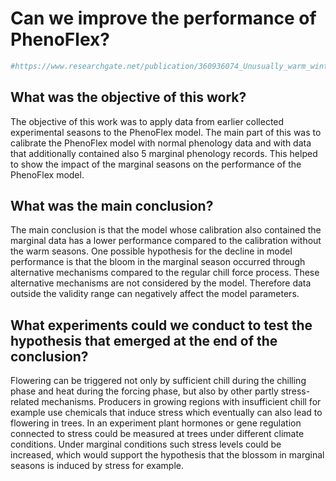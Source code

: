 # Can we improve the performance of PhenoFlex?



```r
#https://www.researchgate.net/publication/360936074_Unusually_warm_winter_seasons_may_compromise_the_performance_of_current_phenology_models_-_Predicting_bloom_dates_in_young_apple_trees_with_PhenoFlex
```

## What was the objective of this work?

The objective of this work was to apply data from earlier collected experimental seasons to the PhenoFlex model.
The main part of this was to calibrate the PhenoFlex model with normal phenology data and with data that additionally contained also 5 marginal phenology records. This helped to show the impact of the marginal seasons on the performance of the PhenoFlex model.


## What was the main conclusion?

The main conclusion is that the model whose calibration also contained the marginal data has a lower performance compared to the calibration without the warm seasons. One possible hypothesis for the decline in model performance is that the bloom in the marginal season occurred through alternative mechanisms compared to the regular chill force process. These alternative mechanisms are not considered by the model. Therefore data outside the validity range can negatively affect the model parameters. 


## What experiments could we conduct to test the hypothesis that emerged at the end of the conclusion?

Flowering can be triggered not only by sufficient chill during the chilling phase and heat during the forcing phase, but also by other partly stress-related mechanisms. Producers in growing regions with insufficient chill for example use chemicals that induce stress which eventually can also lead to flowering in trees. In an experiment plant hormones or gene regulation connected to stress could be measured at trees under different climate conditions. Under marginal conditions such stress levels could be increased, which would support the hypothesis that the blossom in marginal seasons is induced by stress for example.


